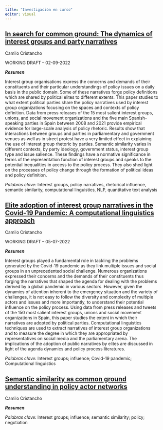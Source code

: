 ```yaml
---
title: "Investigación en curso"
editor: visual
---
```


## [In search for common ground: The dynamics of interest groups and party narratives](https://www.dropbox.com/s/qoo4k3dr7dgi20z/In%20search%20for%20common%20ground_%20The%20dynamics%20of%20interest%20groups%20and%20party%20narratives.pdf?dl=0)

Camilo Cristancho

WORKING DRAFT – 02-09-2022

***Resumen***

Interest group organisations express the concerns and demands of their constituents and their particular understandings of policy issues on a daily basis in the public domain. Some of these narratives forge policy definitions which are shared by political elites to different extents. This paper studies to what extent political parties share the policy narratives used by interest group organizations focusing on the spaces and contexts of policy definition. Data from press releases of the 15 most salient interest groups, unions, and social movement organizations and the five main Spanish-speaking parties in Spain between 2008 and 2021 provide empirical evidence for large-scale analysis of policy rhetoric. Results show that interactions between groups and parties in parliamentary and government venues as well as in street protest have a very limited effect in explaining the use of interest group rhetoric by parties. Semantic similarity varies in different contexts, by party ideology, government status, interest group type and issue salience. These findings have a normative significance in terms of the representation function of interest groups and speaks to the potential inequalities in access to the policy process. They also shed light on the processes of policy change through the formation of political ideas and policy definition.

*Palabras clave:* Interest groups, policy narratives, rhetorical influence, semantic similarity, computational linguistics, NLP, quantitative text analysis

## [Elite adoption of interest group narratives in the Covid-19 Pandemic: A computational linguistics approach](https://www.dropbox.com/s/okcxv6ekmg2e8ol/Elite%20adoption%20of%20interest%20group%20narratives_05072022.pdf?dl=0)

Camilo Cristancho

WORKING DRAFT – 05-07-2022

***Resumen***

Interest groups played a fundamental role in tackling the problems generated by the Covid-19 pandemic as they link multiple issues and social groups in an unprecedented social challenge. Numerous organizations expressed their concerns and the demands of their constituents thus forging the narratives that shaped the agenda for dealing with the problems derived by a global pandemic in various sectors. However, given the dynamics of attention inherent to the emergency situation and the variety of challenges, it is not easy to follow the diversity and complexity of multiple actors and issues and more importantly, to understand their potential influence on the policy process. Using data from press releases and tweets of the 150 most salient interest groups, unions and social movement organizations in Spain, this paper studies the extent in which their narratives are adopted by political parties. Computational linguistics techniques are used to extract narratives of interest group organizations and to measure the degree in which they are appropriated by representatives on social media and the parliamentary arena. The implications of the adoption of public narratives by elites are discussed in light of the agenda dynamics and policy process literatures.

*Palabras clave:* Interest groups; influence; Covid-19 pandemic; Computational linguistics


## [Semantic similarity as common ground understanding in policy actor networks]()

Camilo Cristancho


***Resumen***


*Palabras clave:* Interest groups; influence; semantic similarity; policy; negotiation

